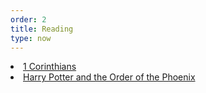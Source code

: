 ```yaml
---
order: 2
title: Reading
type: now
---
```


<li>
  <a
    href='https://www.biblegateway.com/quicksearch/?quicksearch=1+Corinthians&version=CSB'
    rel='noopener noreferrer'
    target='_blank'
  >
    1 Corinthians
  </a>
</li>
<li>
  <a
    href='https://www.audible.com/pd/Harry-Potter-and-the-Order-of-the-Phoenix-Book-5-Audiobook/B017V4NMX4?qid=1620793922&sr=1-1&ref=a_search_c3_lProduct_1_1&pf_rd_p=83218cca-c308-412f-bfcf-90198b687a2f&pf_rd_r=6Z696Y5E98KEMMRZ9MPZ'
    rel='noopener noreferrer'
    target='_blank'
  >
    Harry Potter and the Order of the Phoenix
  </a>
</li>
